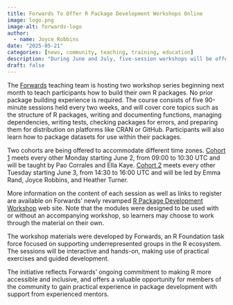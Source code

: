 ```yaml
---
title: Forwards To Offer R Package Development Workshops Online
image: logo.png
image-alt: forwards-logo
author:
  - name: Joyce Robbins
date: "2025-05-21"
categories: [news, community, teaching, training, education]
description: "During June and July, five-session workshops will be offered in two series to accommodate different time zones."
draft: false
---
```


The [Forwards](https://forwards.github.io/) teaching team is hosting two workshop series beginning next month to teach participants how to build their own R packages. No prior package building experience is required. The course consists of five 90-minute sessions held every two weeks, and will cover core topics such as the structure of R packages, writing and documenting functions, managing dependencies, writing tests, checking packages for errors, and preparing them for distribution on platforms like CRAN or GitHub. Participants will also learn how to package datasets for use within their packages.

Two cohorts are being offered to accommodate different time zones. [Cohort 1]( https://forwards.github.io/package-dev/workshops/summer-2025-cohort-1.html) meets every other Monday starting June 2, from 09:00 to 10:30 UTC and will be taught by Pao Corrales and Ella Kaye. [Cohort 2]( https://forwards.github.io/package-dev/workshops/summer-2025-cohort-2.html) meets every other Tuesday starting June 3, from 14:30 to 16:00 UTC and will be led by Emma Rand, Joyce Robbins, and Heather Turner. 

More information on the content of each session as well as links to register are available on Forwards’ newly revamped [R Package Development Workshop](https://forwards.github.io/package-dev/workshops.html) web site. Note that the modules were designed to be used with or without an accompanying workshop, so learners may choose to work through the material on their own.

The workshop materials were developed by Forwards, an R Foundation task force focused on supporting underrepresented groups in the R ecosystem. The sessions will be interactive and hands-on, making use of practical exercises and guided development. 

The initiative reflects Forwards’ ongoing commitment to making R more accessible and inclusive, and offers a valuable opportunity for members of the community to gain practical experience in package development with support from experienced mentors.

